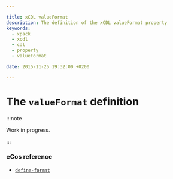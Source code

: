 ```yaml
---

title: xCDL valueFormat
description: The definition of the xCDL valueFormat property
keywords:
  - xpack
  - xcdl
  - cdl
  - property
  - valueFormat

date: 2015-11-25 19:32:00 +0200

---
```


# The `valueFormat` definition

:::note

Work in progress.

:::


### eCos reference

- [`define-format`](https://ecos.sourceware.org/docs-latest/cdl-guide/ref.define-format.html)
